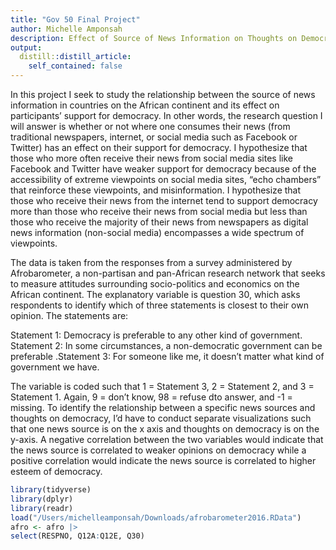 ```yaml
---
title: "Gov 50 Final Project"
author: Michelle Amponsah 
description: Effect of Source of News Information on Thoughts on Democracy  
output:
  distill::distill_article:
    self_contained: false
---
```


In this project I seek to study the relationship between the source of news 
information in countries on the African continent and its effect on participants’
support for democracy. In other words, the research question I will answer is 
whether or not where one consumes their news (from traditional newspapers, 
internet, or social media such as Facebook or Twitter) has an effect on their 
support for democracy. I hypothesize that those who more often receive their news 
from social media sites like Facebook and Twitter have weaker support for democracy
because of the accessibility of extreme viewpoints on social media sites, “echo
chambers” that reinforce these viewpoints, and misinformation. I hypothesize 
that those who receive their news from the internet tend to support democracy 
more than those who receive their news from social media but less than those who 
receive the majority of their news from newspapers as digital news information 
(non-social media) encompasses a wide spectrum of viewpoints. 

The data is taken from the responses from a survey administered by Afrobarometer,
a non-partisan and pan-African research network that seeks to measure attitudes 
surrounding socio-politics and economics on the African continent. The 
explanatory variable is question 30, which asks respondents to identify which of 
three statements is closest to their own opinion. The statements are: 

Statement 1: Democracy is preferable to any other kind of government.
Statement 2: In some circumstances, a non-democratic government can be preferable
.Statement 3: For someone like me, it doesn’t matter what kind of government we have.

The variable is coded such that 1 = Statement 3, 2 = Statement 2, and 3 = Statement
1. Again, 9 = don't know, 98 = refuse dto answer, and -1 = missing. To identify 
the relationship between a specific news sources and thoughts on democracy, I'd 
have to conduct separate visualizations such that one news source is on the x
axis and thoughts on democracy is on the y-axis. A negative correlation between
the two variables would indicate that the news source is correlated to weaker opinions
on democracy while a positive correlation would indicate the news source is correlated
to higher esteem of democracy. 


```r
library(tidyverse)
library(dplyr)
library(readr)
load("/Users/michelleamponsah/Downloads/afrobarometer2016.RData")
afro <- afro |> 
select(RESPNO, Q12A:Q12E, Q30)
```